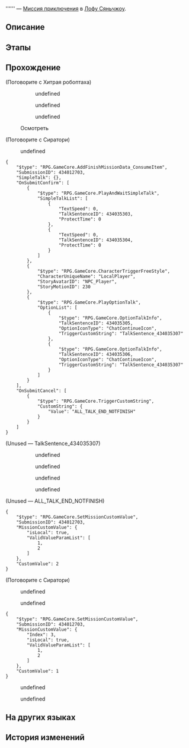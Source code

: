 {{Дополнить|Диалоги.}}
{{Миссия Инфобокс
|id              = 4340127
|Название        = 
|Изображение     = Миссия Освоения .png
|Тип             = Миссия приключения
|События         = 
|Глава           = 
|Условия         = Завершена [[Продолжение Освоения]] ''[[Волчий побег, неизвестный исход]]''
|Персонажи       = Первопроходец; Сиратори; Хитрая робоптаха
|СтартЛокация    = Дом кандалов
|Мир             = Лофу Сяньчжоу
|Локации         = Дом кандалов
|Предыдущая      = 
|Следующая       = 
|Награды         = Журнал приключений*3; Конденсированный эфир*3; Кредиты*10 000
}}
'''''' — [[Миссия приключения]] в [[Лофу Сяньчжоу]].

==Описание==
{{Описание|<!--официальное описание из Перекрёстка судеб-->}}

==Этапы==


==Прохождение==
{{Дополнить}}


;(Поговорите с Хитрая робоптаха)
<!--Unknown TalkSentence: 434035001-->
::{{Диалог|Стрелка}} undefined
::{{Диалог|Стрелка}} undefined
::{{Диалог|Стрелка}} undefined
:<!--Unknown TalkSentence: 434035004-->
:<!--Unknown TalkSentence: 434035010-->
<!--Unknown TalkSentence: 434035101-->


:{{Диалог|?}} Осмотреть
<!--Unknown TalkSentence: 434035201-->
<!--Unknown TalkSentence: 434035202-->
<!--Unknown TalkSentence: 434035203-->
<!--Unknown TalkSentence: 434035204-->


;(Поговорите с Сиратори)
<!--Unknown TalkSentence: 434035301-->
:{{Диалог|Стрелка}} undefined
<pre>{
	"$type": "RPG.GameCore.AddFinishMissionData_ConsumeItem",
	"SubmissionID": 434012703,
	"SimpleTalk": {},
	"OnSubmitConfirm": [
		{
			"$type": "RPG.GameCore.PlayAndWaitSimpleTalk",
			"SimpleTalkList": [
				{
					"TextSpeed": 0,
					"TalkSentenceID": 434035303,
					"ProtectTime": 0
				},
				{
					"TextSpeed": 0,
					"TalkSentenceID": 434035304,
					"ProtectTime": 0
				}
			]
		},
		{
			"$type": "RPG.GameCore.CharacterTriggerFreeStyle",
			"CharacterUniqueName": "LocalPlayer",
			"StoryAvatarID": "NPC_Player",
			"StoryMotionID": 230
		},
		{
			"$type": "RPG.GameCore.PlayOptionTalk",
			"OptionList": [
				{
					"$type": "RPG.GameCore.OptionTalkInfo",
					"TalkSentenceID": 434035305,
					"OptionIconType": "ChatContinueIcon",
					"TriggerCustomString": "TalkSentence_434035307"
				},
				{
					"$type": "RPG.GameCore.OptionTalkInfo",
					"TalkSentenceID": 434035306,
					"OptionIconType": "ChatContinueIcon",
					"TriggerCustomString": "TalkSentence_434035307"
				}
			]
		}
	],
	"OnSubmitCancel": [
		{
			"$type": "RPG.GameCore.TriggerCustomString",
			"CustomString": {
				"Value": "ALL_TALK_END_NOTFINISH"
			}
		}
	]
}</pre>
;(Unused &mdash; TalkSentence_434035307)
<!--Unknown TalkSentence: 434035307-->
::{{Диалог|Стрелка}} undefined
::{{Диалог|Стрелка}} undefined
::{{Диалог|Стрелка}} undefined
::{{Диалог|Стрелка}} undefined

;(Unused &mdash; ALL_TALK_END_NOTFINISH)
<pre>{
	"$type": "RPG.GameCore.SetMissionCustomValue",
	"SubmissionID": 434012703,
	"MissionCustomValue": {
		"isLocal": true,
		"ValidValueParamList": [
			1,
			2
		]
	},
	"CustomValue": 2
}</pre>

;(Поговорите с Сиратори)
<!--Unknown TalkSentence: 434035401-->
:{{Диалог|Стрелка}} undefined
:<!--Unknown TalkSentence: 434035403-->
:{{Диалог|Выход}} undefined
<pre>{
	"$type": "RPG.GameCore.SetMissionCustomValue",
	"SubmissionID": 434012703,
	"MissionCustomValue": {
		"Index": 3,
		"isLocal": true,
		"ValidValueParamList": [
			1,
			2
		]
	},
	"CustomValue": 1
}</pre>
<!--Unknown TalkSentence: 434035601-->
<!--Unknown TalkSentence: 434035602-->
<!--Unknown TalkSentence: 434035603-->
<!--Unknown TalkSentence: 434035604-->
<!--Unknown TalkSentence: 434035605-->
:{{Диалог|Стрелка}} undefined
:<!--Unknown TalkSentence: 434035607-->
:<!--Unknown TalkSentence: 434035608-->
:<!--Unknown TalkSentence: 434035609-->
:<!--Unknown TalkSentence: 434035610-->
:{{Диалог|Стрелка}} undefined
:<!--Unknown TalkSentence: 434035609-->
:<!--Unknown TalkSentence: 434035610-->
<!--Unknown TalkSentence: 434035609-->
<!--Unknown TalkSentence: 434035610-->
{{Диалог Конец}}

==На других языках==
{{На других языках
|en   = 
|zhs  = 
|zht  = 
|ja   = 
|ko   = 
|es   = 
|fr   = 
|ru   = 
|th   = 
|vi   = 
|de   = 
|id   = 
|pt   = 
}}

==История изменений==
{{История изменений|2.7}}
